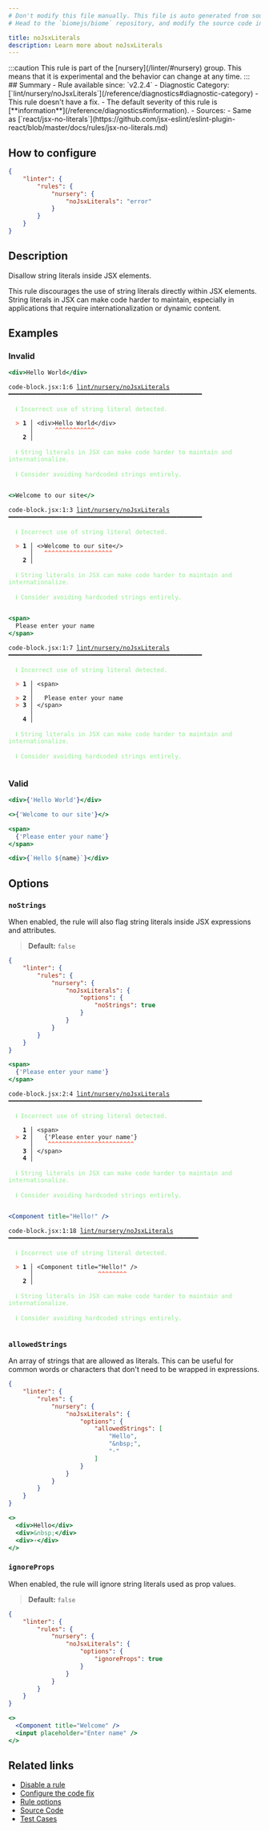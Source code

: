 ```yaml
---
# Don't modify this file manually. This file is auto generated from source, and you will lose your changes next time the website is built.
# Head to the `biomejs/biome` repository, and modify the source code in there.

title: noJsxLiterals
description: Learn more about noJsxLiterals
---
```


<Tabs>
<TabItem label="JSX and TSX" icon="seti:javascript">
:::caution
This rule is part of the [nursery](/linter/#nursery) group. This means that it is experimental and the behavior can change at any time.
:::
## Summary
- Rule available since: `v2.2.4`
- Diagnostic Category: [`lint/nursery/noJsxLiterals`](/reference/diagnostics#diagnostic-category)
- This rule doesn't have a fix.
- The default severity of this rule is [**information**](/reference/diagnostics#information).
- Sources: 
  - Same as [`react/jsx-no-literals`](https://github.com/jsx-eslint/eslint-plugin-react/blob/master/docs/rules/jsx-no-literals.md)

## How to configure
```json title="biome.json"
{
	"linter": {
		"rules": {
			"nursery": {
				"noJsxLiterals": "error"
			}
		}
	}
}

```
## Description
Disallow string literals inside JSX elements.

This rule discourages the use of
string literals directly within JSX elements. String literals in JSX can make code harder
to maintain, especially in applications that require internationalization or dynamic content.

## Examples

### Invalid

```jsx
<div>Hello World</div>
```

<pre class="language-text"><code class="language-text">code-block.jsx:1:6 <a href="https://biomejs.dev/linter/rules/no-jsx-literals">lint/nursery/noJsxLiterals</a> ━━━━━━━━━━━━━━━━━━━━━━━━━━━━━━━━━━━━━━━━━━━━━━━━━━━━━━<br /><br />  <strong><span style="color: lightgreen;">ℹ</span></strong> <span style="color: lightgreen;">Incorrect use of string literal detected.</span><br />  <br />  <strong><span style="color: Tomato;">&gt;</span></strong> <strong>1 │ </strong>&lt;div&gt;Hello World&lt;/div&gt;<br />   <strong>   │ </strong>     <strong><span style="color: Tomato;">^</span></strong><strong><span style="color: Tomato;">^</span></strong><strong><span style="color: Tomato;">^</span></strong><strong><span style="color: Tomato;">^</span></strong><strong><span style="color: Tomato;">^</span></strong><strong><span style="color: Tomato;">^</span></strong><strong><span style="color: Tomato;">^</span></strong><strong><span style="color: Tomato;">^</span></strong><strong><span style="color: Tomato;">^</span></strong><strong><span style="color: Tomato;">^</span></strong><strong><span style="color: Tomato;">^</span></strong><br />    <strong>2 │ </strong><br />  <br />  <strong><span style="color: lightgreen;">ℹ</span></strong> <span style="color: lightgreen;">String literals in JSX can make code harder to maintain and internationalize.</span><br />  <br />  <strong><span style="color: lightgreen;">ℹ</span></strong> <span style="color: lightgreen;">Consider avoiding hardcoded strings entirely.</span><br />  <br /></code></pre>

```jsx
<>Welcome to our site</>
```

<pre class="language-text"><code class="language-text">code-block.jsx:1:3 <a href="https://biomejs.dev/linter/rules/no-jsx-literals">lint/nursery/noJsxLiterals</a> ━━━━━━━━━━━━━━━━━━━━━━━━━━━━━━━━━━━━━━━━━━━━━━━━━━━━━━<br /><br />  <strong><span style="color: lightgreen;">ℹ</span></strong> <span style="color: lightgreen;">Incorrect use of string literal detected.</span><br />  <br />  <strong><span style="color: Tomato;">&gt;</span></strong> <strong>1 │ </strong>&lt;&gt;Welcome to our site&lt;/&gt;<br />   <strong>   │ </strong>  <strong><span style="color: Tomato;">^</span></strong><strong><span style="color: Tomato;">^</span></strong><strong><span style="color: Tomato;">^</span></strong><strong><span style="color: Tomato;">^</span></strong><strong><span style="color: Tomato;">^</span></strong><strong><span style="color: Tomato;">^</span></strong><strong><span style="color: Tomato;">^</span></strong><strong><span style="color: Tomato;">^</span></strong><strong><span style="color: Tomato;">^</span></strong><strong><span style="color: Tomato;">^</span></strong><strong><span style="color: Tomato;">^</span></strong><strong><span style="color: Tomato;">^</span></strong><strong><span style="color: Tomato;">^</span></strong><strong><span style="color: Tomato;">^</span></strong><strong><span style="color: Tomato;">^</span></strong><strong><span style="color: Tomato;">^</span></strong><strong><span style="color: Tomato;">^</span></strong><strong><span style="color: Tomato;">^</span></strong><strong><span style="color: Tomato;">^</span></strong><br />    <strong>2 │ </strong><br />  <br />  <strong><span style="color: lightgreen;">ℹ</span></strong> <span style="color: lightgreen;">String literals in JSX can make code harder to maintain and internationalize.</span><br />  <br />  <strong><span style="color: lightgreen;">ℹ</span></strong> <span style="color: lightgreen;">Consider avoiding hardcoded strings entirely.</span><br />  <br /></code></pre>

```jsx
<span>
  Please enter your name
</span>
```

<pre class="language-text"><code class="language-text">code-block.jsx:1:7 <a href="https://biomejs.dev/linter/rules/no-jsx-literals">lint/nursery/noJsxLiterals</a> ━━━━━━━━━━━━━━━━━━━━━━━━━━━━━━━━━━━━━━━━━━━━━━━━━━━━━━<br /><br />  <strong><span style="color: lightgreen;">ℹ</span></strong> <span style="color: lightgreen;">Incorrect use of string literal detected.</span><br />  <br />  <strong><span style="color: Tomato;">&gt;</span></strong> <strong>1 │ </strong>&lt;span&gt;<br />   <strong>   │ </strong>      <br />  <strong><span style="color: Tomato;">&gt;</span></strong> <strong>2 │ </strong>  Please enter your name<br />  <strong><span style="color: Tomato;">&gt;</span></strong> <strong>3 │ </strong>&lt;/span&gt;<br />   <strong>   │ </strong><br />    <strong>4 │ </strong><br />  <br />  <strong><span style="color: lightgreen;">ℹ</span></strong> <span style="color: lightgreen;">String literals in JSX can make code harder to maintain and internationalize.</span><br />  <br />  <strong><span style="color: lightgreen;">ℹ</span></strong> <span style="color: lightgreen;">Consider avoiding hardcoded strings entirely.</span><br />  <br /></code></pre>

### Valid

```jsx
<div>{'Hello World'}</div>
```

```jsx
<>{'Welcome to our site'}</>
```

```jsx
<span>
  {'Please enter your name'}
</span>
```

```jsx
<div>{`Hello ${name}`}</div>
```

## Options

### `noStrings`

When enabled, the rule will also flag string literals inside JSX expressions and attributes.

>**Default:** `false`


```json title='biome.json'
{
	"linter": {
		"rules": {
			"nursery": {
				"noJsxLiterals": {
					"options": {
						"noStrings": true
					}
				}
			}
		}
	}
}

```

```jsx
<span>
  {'Please enter your name'}
</span>
```

<pre class="language-text"><code class="language-text">code-block.jsx:2:4 <a href="https://biomejs.dev/linter/rules/no-jsx-literals">lint/nursery/noJsxLiterals</a> ━━━━━━━━━━━━━━━━━━━━━━━━━━━━━━━━━━━━━━━━━━━━━━━━━━━━━━<br /><br />  <strong><span style="color: lightgreen;">ℹ</span></strong> <span style="color: lightgreen;">Incorrect use of string literal detected.</span><br />  <br />    <strong>1 │ </strong>&lt;span&gt;<br />  <strong><span style="color: Tomato;">&gt;</span></strong> <strong>2 │ </strong>  &#123;'Please enter your name'&#125;<br />   <strong>   │ </strong>   <strong><span style="color: Tomato;">^</span></strong><strong><span style="color: Tomato;">^</span></strong><strong><span style="color: Tomato;">^</span></strong><strong><span style="color: Tomato;">^</span></strong><strong><span style="color: Tomato;">^</span></strong><strong><span style="color: Tomato;">^</span></strong><strong><span style="color: Tomato;">^</span></strong><strong><span style="color: Tomato;">^</span></strong><strong><span style="color: Tomato;">^</span></strong><strong><span style="color: Tomato;">^</span></strong><strong><span style="color: Tomato;">^</span></strong><strong><span style="color: Tomato;">^</span></strong><strong><span style="color: Tomato;">^</span></strong><strong><span style="color: Tomato;">^</span></strong><strong><span style="color: Tomato;">^</span></strong><strong><span style="color: Tomato;">^</span></strong><strong><span style="color: Tomato;">^</span></strong><strong><span style="color: Tomato;">^</span></strong><strong><span style="color: Tomato;">^</span></strong><strong><span style="color: Tomato;">^</span></strong><strong><span style="color: Tomato;">^</span></strong><strong><span style="color: Tomato;">^</span></strong><strong><span style="color: Tomato;">^</span></strong><strong><span style="color: Tomato;">^</span></strong><br />    <strong>3 │ </strong>&lt;/span&gt;<br />    <strong>4 │ </strong><br />  <br />  <strong><span style="color: lightgreen;">ℹ</span></strong> <span style="color: lightgreen;">String literals in JSX can make code harder to maintain and internationalize.</span><br />  <br />  <strong><span style="color: lightgreen;">ℹ</span></strong> <span style="color: lightgreen;">Consider avoiding hardcoded strings entirely.</span><br />  <br /></code></pre>

```jsx
<Component title="Hello!" />
```

<pre class="language-text"><code class="language-text">code-block.jsx:1:18 <a href="https://biomejs.dev/linter/rules/no-jsx-literals">lint/nursery/noJsxLiterals</a> ━━━━━━━━━━━━━━━━━━━━━━━━━━━━━━━━━━━━━━━━━━━━━━━━━━━━━<br /><br />  <strong><span style="color: lightgreen;">ℹ</span></strong> <span style="color: lightgreen;">Incorrect use of string literal detected.</span><br />  <br />  <strong><span style="color: Tomato;">&gt;</span></strong> <strong>1 │ </strong>&lt;Component title=&quot;Hello!&quot; /&gt;<br />   <strong>   │ </strong>                 <strong><span style="color: Tomato;">^</span></strong><strong><span style="color: Tomato;">^</span></strong><strong><span style="color: Tomato;">^</span></strong><strong><span style="color: Tomato;">^</span></strong><strong><span style="color: Tomato;">^</span></strong><strong><span style="color: Tomato;">^</span></strong><strong><span style="color: Tomato;">^</span></strong><strong><span style="color: Tomato;">^</span></strong><br />    <strong>2 │ </strong><br />  <br />  <strong><span style="color: lightgreen;">ℹ</span></strong> <span style="color: lightgreen;">String literals in JSX can make code harder to maintain and internationalize.</span><br />  <br />  <strong><span style="color: lightgreen;">ℹ</span></strong> <span style="color: lightgreen;">Consider avoiding hardcoded strings entirely.</span><br />  <br /></code></pre>

### `allowedStrings`

An array of strings that are allowed as literals. This can be useful for common words
or characters that don't need to be wrapped in expressions.

```json title='biome.json'
{
	"linter": {
		"rules": {
			"nursery": {
				"noJsxLiterals": {
					"options": {
						"allowedStrings": [
							"Hello",
							"&nbsp;",
							"·"
						]
					}
				}
			}
		}
	}
}

```

```jsx
<>
  <div>Hello</div>
  <div>&nbsp;</div>
  <div>·</div>
</>
```

### `ignoreProps`

When enabled, the rule will ignore string literals used as prop values.

>**Default:** `false`


```json title='biome.json'
{
	"linter": {
		"rules": {
			"nursery": {
				"noJsxLiterals": {
					"options": {
						"ignoreProps": true
					}
				}
			}
		}
	}
}

```

```jsx
<>
  <Component title="Welcome" />
  <input placeholder="Enter name" />
</>
```

## Related links

- [Disable a rule](/linter/#disable-a-rule)
- [Configure the code fix](/linter#configure-the-code-fix)
- [Rule options](/linter/#rule-options)
- [Source Code](https://github.com/biomejs/biome/blob/main/crates/biome_js_analyze/src/lint/nursery/no_jsx_literals.rs)
- [Test Cases](https://github.com/biomejs/biome/blob/main/crates/biome_js_analyze/tests/specs/nursery/noJsxLiterals)

</TabItem>
</Tabs>

